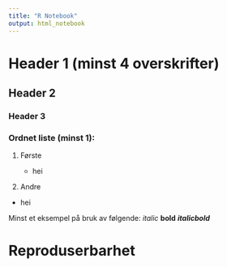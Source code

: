 ```yaml
---
title: "R Notebook"
output: html_notebook
---
```


# Header 1 (minst 4 overskrifter)

## Header 2

### Header 3

### Ordnet liste (minst 1):

1.  Første

    -   hei

2.  Andre

-   hei

Minst et eksempel på bruk av følgende: *italic* **bold** ***italicbold***

# Reproduserbarhet
